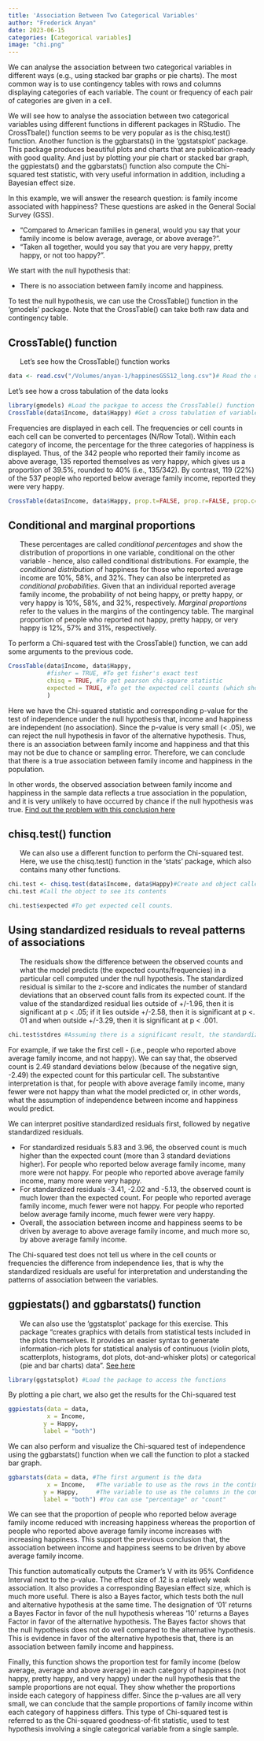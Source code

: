 ```yaml
---
title: 'Association Between Two Categorical Variables'
author: "Frederick Anyan"
date: 2023-06-15
categories: [Categorical variables]
image: "chi.png"
---
```

We can analyse the association between two categorical variables in different ways (e.g., using stacked bar graphs or pie charts). The most common way is to use contingency tables with rows and columns displaying categories of each variable. The count or frequency of each pair of categories are given in a cell. 

We will see how to analyse the association between two categorical variables using different functions in different packages in RStudio. The CrossTbale() function seems to be very popular as is the chisq.test() function. Another function is the ggbarstats() in the 'ggstatsplot' package. This package produces beautiful plots and charts that are publication-ready with good quality. And just by plotting your pie chart or stacked bar graph, the ggpiestats() and the ggbarstats() function also compute the Chi-squared test statistic, with very useful information in addition, including a Bayesian effect size. 

In this example, we will answer the research question: is family income associated with happiness? 
These questions are asked in the General Social Survey (GSS).
<ul>
 <li>"Compared to American families in general, would you say that your family income is below average, average, or above average?".</li> 
 <li>"Taken all together, would you say that you are very happy, pretty happy, or not too happy?".</li>
</ul>

We start with the null hypothesis that:
<ul>
  <li>There is no association between family income and happiness.</li>
</ul>

To test the null hypothesis, we can use the CrossTable() function in the 'gmodels' package. Note that the CrossTable() can take both raw data and contingency table. 

## CrossTable() function
<ul> Let's see how the CrossTable() function works</ul>

```r
data <- read.csv("/Volumes/anyan-1/happinesGSS12_long.csv")# Read the data for the analysis 
```

Let's see how a cross tabulation of the data looks
```r
library(gmodels) #Load the packgae to access the CrossTable() function
CrossTable(data$Income, data$Happy) #Get a cross tabulation of variables with cell counts/contingency table
```

Frequencies are displayed in each cell. The frequencies or cell counts in each cell can be converted to percentages (N/Row Total). Within each category of income, the percentage for the three categories of happiness is displayed. Thus, of the 342 people who reported their family income as above average, 135 reported themselves as very happy, which gives us a proportion of 39.5%, rounded to 40% (i.e., 135/342). By contrast, 119 (22%) of the 537 people who reported below average family income, reported they were very happy. 

```r
CrossTable(data$Income, data$Happy, prop.t=FALSE, prop.r=FALSE, prop.c=FALSE) #To hide proportions in the rows and columns
```



## Conditional and marginal proportions
<ul>These percentages are called *conditional percentages* and show the distribution of proportions in one variable, conditional on the other variable - hence, also called conditional distributions. For example, the *conditional distribution* of happiness for those who reported average income are 10%, 58%, and 32%. They can also be interpreted as *conditional probabilities*. Given that an individual reported average family income, the probability of not being happy, or pretty happy, or very happy is 10%, 58%, and 32%, respectively. *Marginal proportions* refer to the values in the margins of the contingency table. The marginal proportion of people who reported not happy, pretty happy, or very happy is 12%, 57% and 31%, respectively.</ul> 

To perform a Chi-squared test with the CrossTable() function, we can add some arguments to the previous code. 
```r
CrossTable(data$Income, data$Happy, 
           #fisher = TRUE, #To get fisher's exact test 
           chisq = TRUE, #To get pearson chi-square statistic
           expected = TRUE, #To get the expected cell counts (which should be > 5 in each cell)
           ) 
```
Here we have the Chi-squared statistic and corresponding p-value for the test of independence under the null hypothesis that, income and happiness are independent (no association). Since the p-value is very small (< .05), we can reject the null hypothesis in favor of the alternative hypothesis. Thus, there is an association between family income and happiness and that this may not be due to chance or sampling error. Therefore, we can conclude that there is a true association between family income and happiness in the population. 

In other words, the observed association between family income and happiness in the sample data reflects a true association in the population, and it is very unlikely to have occurred by chance if the null hypothesis was true. [Find out the problem with this conclusion here](//quantposts/null hypothesis testing/index.qmd) 

## chisq.test() function
<ul> We can also use a different function to perform the Chi-squared test. Here, we use the chisq.test() function in the 'stats' package, which also contains many other functions.</ul>
```r
chi.test <- chisq.test(data$Income, data$Happy)#Create and object called chi.test and assign the result of the chisq.test function() into this object
chi.test #Call the object to see its contents
```

```r
chi.test$expected #To get expected cell counts. 
```

## Using standardized residuals to reveal patterns of associations
<ul>The residuals show the difference between the observed counts and what the model predicts (the expected counts/frequencies) in a particular cell computed under the null hypothesis. The standardized residual is similar to the z-score and indicates the number of standard deviations that an observed count falls from its expected count. If the value of the standardized residual lies outside of +/-1.96, then it is significant at p < .05; if it lies outside +/-2.58, then it is significant at p <. 01 and when outside +/-3.29, then it is significant at p < .001.</ul> 

```r
chi.test$stdres #Assuming there is a significant result, the standardized residuals can help us to understand the patterns of association
```

For example, if we take the first cell - (i.e., people who reported above average family income, and not happy). We can say that, the observed count is 2.49 standard deviations below (because of the negative sign, -2.49) the expected count for this particular cell. The substantive interpretation is that, for people with above average family income, many fewer were not happy than what the model predicted or, in other words, what the assumption of independence between income and happiness would predict. 


We can interpret positive standardized residuals first, followed by negative standardized residuals.
<ul>
  <li>For standardized residuals 5.83 and 3.96, the observed count is much higher than the expected count (more than 3 standard deviations higher). For people who reported below average family income, many more were not happy. For people who reported above average family income, many more were very happy.</li>

  <li>For standardized residuals -3.41, -2.02 and -5.13, the observed count is much lower than the expected count. For people who reported average family income, much fewer were not happy. For people who reported below average family income, much fewer were very happy.</li>

  <li>Overall, the association between income and happiness seems to be driven by average to above average family income, and much more so, by above average family income.</li>
  </ul>
  
The Chi-squared test does not tell us where in the cell counts or frequencies the difference from independence lies, that is why the standardized residuals are useful for interpretation and understanding the patterns of association between the variables. 

## ggpiestats() and ggbarstats() function
<ul> We can also use the 'ggstatsplot' package for this exercise. This package "creates graphics with details from statistical tests included in the plots themselves. It provides an easier syntax to generate information-rich plots for statistical analysis of continuous (violin plots, scatterplots, histograms, dot plots, dot-and-whisker plots) or categorical (pie and bar charts) data". [See here](https://cran.r-project.org/web/packages/ggstatsplot/index.html)</ul>

```r
library(ggstatsplot) #Load the package to access the functions
```

By plotting a pie chart, we also get the results for the Chi-squared test
```r
ggpiestats(data = data,
           x = Income,
          y = Happy,
          label = "both")
```

We can also perform and visualize the Chi-squared test of independence using the ggbarstats() function when we call the function to plot a stacked bar graph. 


```r
ggbarstats(data = data, #The first argument is the data
           x = Income,   #The variable to use as the rows in the contingency table
          y = Happy,     #The variable to use as the columns in the contingency table.
          label = "both") #You can use "percentage" or "count"
```
We can see that the proportion of people who reported below average family income reduced with increasing happiness whereas the proportion of people who reported above average family income increases with increasing happiness. This support the previous conclusion that, the association between income and happiness seems to be driven by above average family income. 

This function automatically outputs the Cramer's V with its 95% Confidence Interval next to the p-value. The effect size of .12 is a relatively weak association. It also provides a corresponding Bayesian effect size, which is much more useful. There is also a Bayes factor, which tests both the null and alternative hypothesis at the same time. The designation of '01' returns a Bayes Factor in favor of the null hypothesis whereas '10' returns a Bayes Factor in favor of the alternative hypothesis. The Bayes factor shows that the null hypothesis does not do well compared to the alternative hypothesis. This is evidence in favor of the alternative hypothesis that, there is an association between family income and happiness. 

Finally, this function shows the proportion test for family income (below average, average and above average) in each category of happiness (not happy, pretty happy, and very happy) under the null hypothesis that the sample proportions are not equal. They show whether the proportions inside each category of happiness differ. Since the p-values are all very small, we can conclude that the sample proportions of family income within each category of happiness differs. This type of Chi-squared test is referred to as the Chi-squared goodness-of-fit statistic, used to test hypothesis involving a single categorical variable from a single sample. 







